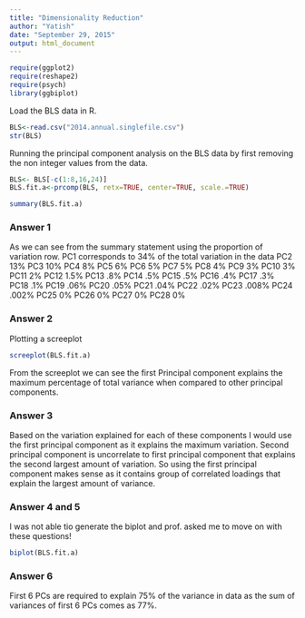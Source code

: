 ```yaml
---
title: "Dimensionality Reduction"
author: "Yatish"
date: "September 29, 2015"
output: html_document
---
```

```r
require(ggplot2)
require(reshape2)
require(psych)
library(ggbiplot)
```

Load the BLS data in R.
```r
BLS<-read.csv("2014.annual.singlefile.csv")
str(BLS)
```

Running the principal component analysis on the BLS data by first removing the non integer values from the data.

```r
BLS<- BLS[-c(1:8,16,24)]
BLS.fit.a<-prcomp(BLS, retx=TRUE, center=TRUE, scale.=TRUE)

summary(BLS.fit.a)
```

### Answer 1
As we can see from the summary statement using the proportion of variation row.
PC1 corresponds to 34% of the total variation in the data
PC2 13%
PC3 10%
PC4 8%
PC5 6%
PC6 5%
PC7 5%
PC8 4%
PC9 3%
PC10 3%
PC11 2%
PC12 1.5%
PC13 .8%
PC14 .5%
PC15 .5%
PC16 .4%
PC17 .3%
PC18 .1%
PC19 .06%
PC20 .05%
PC21 .04%
PC22 .02%
PC23 .008%
PC24 .002%
PC25 0%
PC26 0%
PC27 0%
PC28 0%

### Answer 2
Plotting a screeplot
```r
screeplot(BLS.fit.a)
```
From the screeplot we can see the first Principal component explains the maximum percentage of total variance when compared to other principal components.

### Answer 3

Based on the variation explained for each of these components I would use the first principal component as it explains the maximum variation. Second principal component is uncorrelate to first principal component that explains the second largest amount of variation. So using the first principal component makes sense as it contains group of correlated loadings that explain the largest amount of variance.


### Answer 4 and 5
I was not able tio generate the biplot and prof. asked me to move on with these questions!
```r
biplot(BLS.fit.a)
```

### Answer 6
First 6 PCs are required to explain 75% of the variance in data as the sum of variances of first 6 PCs comes as 77%.